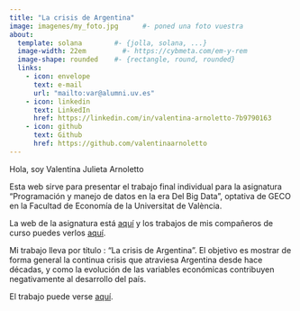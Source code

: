 ```yaml
---
title: "La crisis de Argentina" 
image: imagenes/my_foto.jpg      #- poned una foto vuestra
about:
  template: solana        #- {jolla, solana, ...}
  image-width: 22em         #- https://cybmeta.com/em-y-rem
  image-shape: rounded    #- {rectangle, round, rounded}
  links:
    - icon: envelope
      text: e-mail
      url: "mailto:var@alumni.uv.es"        
    - icon: linkedin
      text: LinkedIn
      href: https://linkedin.com/in/valentina-arnoletto-7b9790163   
    - icon: github
      text: Github
      href: https://github.com/valentinaarnoletto       
---
```

        
Hola, soy Valentina Julieta Arnoletto
      
Esta web sirve para presentar el trabajo final individual para la asignatura "Programación y manejo de datos en la era Del Big Data", optativa de GECO en la Facultad de Economía de la Universitat de València.

La web de la asignatura está [aquí](https://perezp44.github.io/intro-ds-23-24-web/){target="_blank"} y los trabajos de mis compañeros de curso puedes verlos [aquí](https://perezp44.github.io/intro-ds-23-24-web/05-trabajos-estudiantes.html){target="_blank"}.


Mi trabajo lleva por título : "La crisis de Argentina". El objetivo es mostrar de forma general la continua crisis que atraviesa Argentina desde hace décadas, y como la evolución de las variables económicas contribuyen negativamente al desarrollo del país.


El trabajo puede verse [aquí](my_trabajo_BigData.html).